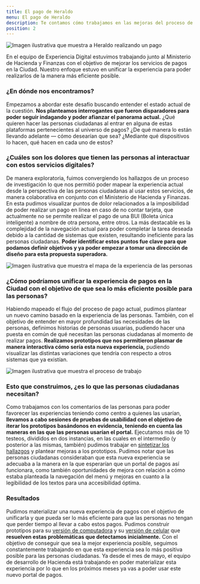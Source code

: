 ```yaml
---
title: El pago de Heraldo
menu: El pago de Heraldo
description: Te contamos cómo trabajamos en las mejoras del proceso de pagos en 2021
position: 2
---
```


![Imagen ilustrativa que muestra a Heraldo realizando un pago](/creamos_experiencias/nuestras_historias/el_pago_de_heraldo/heraldo.svg)

En el equipo de Experiencia Digital estuvimos trabajando junto al Ministerio de Hacienda y Finanzas con el objetivo de mejorar los servicios de pagos en la Ciudad. Nuestro enfoque estuvo en unificar la experiencia para poder realizarlos de la manera más eficiente posible. 

### ¿En dónde nos encontramos? 

Empezamos a abordar este desafío buscando entender el estado actual de la cuestión. **Nos planteamos interrogantes que fueron disparadores para poder seguir indagando y poder afianzar el panorama actual.** ¿Qué quieren hacer las personas ciudadanas al entrar en alguna de estas plataformas pertenecientes al universo de pagos? ¿De qué manera lo están llevando adelante — cómo desearían que sea? ¿Mediante qué dispositivos lo hacen, qué hacen en cada uno de estos? 


### ¿Cuáles son los dolores que tienen las personas al interactuar con estos servicios digitales? 

De manera exploratoria, fuimos convergiendo los hallazgos de un proceso de investigación lo que nos permitió poder mapear la experiencia actual desde la perspectiva de las personas ciudadanas al usar estos servicios, de manera colaborativa en conjunto con el Ministerio de Hacienda y Finanzas. En esta pudimos visualizar puntos de dolor relacionados a la imposibilidad de poder realizar un pago en línea en caso de no contar tarjeta, que actualmente no se permite realizar el pago de una BUI (Boleta única inteligente) a nombre de otra persona, entre otros. La más destacable es la complejidad de la navegación actual para poder completar la tarea deseada debido a la cantidad de sistemas que existen, resultando ineficiente para las personas ciudadanas. **Poder identificar estos puntos fue clave para que podamos definir objetivos y ya poder empezar a tomar una dirección de diseño para esta propuesta superadora.**   

![Imagen ilustrativa que muestra el mapa de la experiencia de las personas](/creamos_experiencias/nuestras_historias/el_pago_de_heraldo/mapa_experiencia.svg)


### ¿Cómo podríamos unificar la experiencia de pagos en la Ciudad con el objetivo de que sea lo más eficiente posible para las personas?

Habiendo mapeado el flujo del proceso de pago actual, pudimos plantear un nuevo camino basado en la experiencia de las personas. También, con el objetivo de entender en mayor profundidad las necesidades de las personas, definimos historias de personas usuarias, pudiendo hacer una puesta en común de qué necesitan las personas ciudadanas al momento de realizar pagos.
**Realizamos prototipos que nos permitieron plasmar de manera interactiva cómo sería esta nueva experiencia,** pudiendo visualizar las distintas variaciones que tendría con respecto a otros sistemas que ya existían.

![Imagen ilustrativa que muestra el proceso de trabajo](/creamos_experiencias/nuestras_historias/el_pago_de_heraldo/proceso_trabajo.svg)


### Esto que construimos, ¿es lo que las personas ciudadanas necesitan?

Como trabajamos con los comentarios de las personas para poder favorecer las experiencias teniendo como centro a quienes las usarían, **llevamos a cabo sesiones de pruebas de usabilidad con el objetivo de iterar los prototipos basándonos en evidencia, teniendo en cuenta las maneras en las que las personas usarían el portal.** Ejecutamos más de 10 testeos, divididos en dos instancias, en las cuales en el intermedio (y posterior a las mismas, también) pudimos trabajar en [sintetizar los hallazgos](https://docs.google.com/presentation/d/1OMa39ORf_MP1Iw_x9CYR4bvEWCNGSMdad1Icj6a3OxQ/edit#slide=id.gd2d3b798ca_0_245) y plantear mejoras a los prototipos.  Pudimos notar que las personas ciudadanas consideraban que esta nueva experiencia se adecuaba a la manera en la que esperarían que un portal de pagos así funcionara, como también oportunidades de mejora con relación a cómo estaba planteada la navegación del menú y mejoras en cuanto a la legibilidad de los textos para una accesibilidad óptima.


### Resultados

Pudimos materializar una nueva experiencia de pagos con el objetivo de unificarla y que pueda ser lo más eficiente para que las personas no tengan que perder tiempo al llevar a cabo estos pagos. Pudimos construir prototipos para su [versión de computadora](https://xd.adobe.com/view/2ad5edca-5e64-4c86-9100-bf98cc9c46e4-7f86/?fullscreen&hints=off) y su [versión de celular](https://xd.adobe.com/view/b70e8c35-f0e1-416f-b56e-26b7a55e90e6-e25d/?fullscreen&hints=off) que **resuelven estas problemáticas que detectamos inicialmente.** Con el objetivo de conseguir que sea la mejor experiencia posible, seguimos constantemente trabajando en que esta experiencia sea lo más positiva posible para las personas ciudadanas.
Ya desde el mes de mayo, el equipo de desarrollo de Hacienda está trabajando en poder materializar esta experiencia por lo que en los próximos meses ya vas a poder usar este nuevo portal de pagos.
